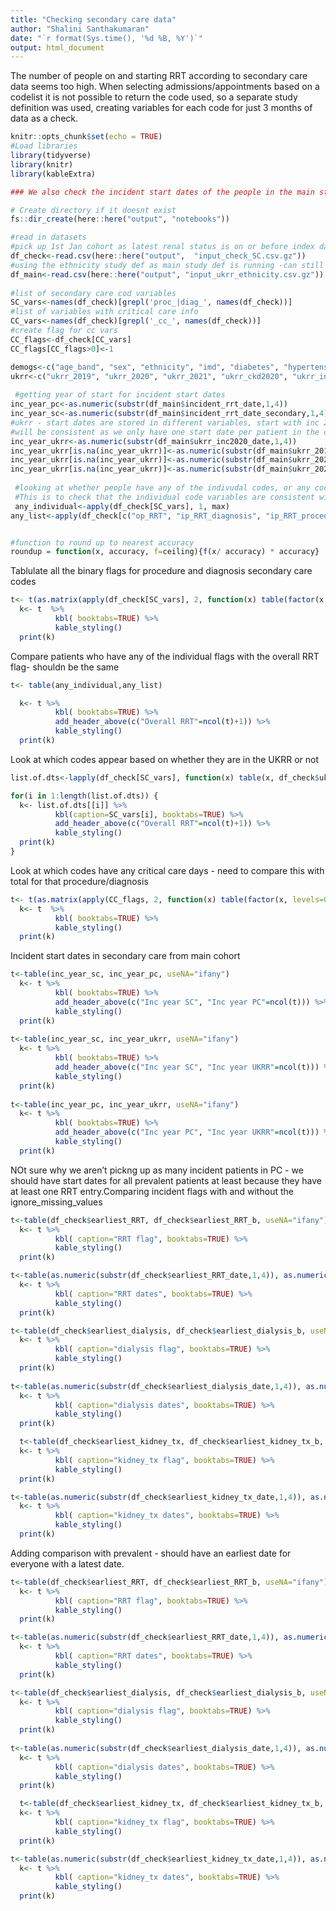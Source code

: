 ```yaml
---
title: "Checking secondary care data"
author: "Shalini Santhakumaran"
date: "`r format(Sys.time(), '%d %B, %Y')`"
output: html_document
---
```


The number of people on and starting RRT according to secondary care data seems too high. When selecting admissions/appointments based on a codelist it is not possible to return the code used, so a separate study definition was used, creating variables for each code for just 3 months of data as a check.


```r
knitr::opts_chunk$set(echo = TRUE)
#Load libraries
library(tidyverse)
library(knitr)
library(kableExtra)

### We also check the incident start dates of the people in the main study definition but not doing this for now to get some numbers before study def finishes.

# Create directory if it doesnt exist
fs::dir_create(here::here("output", "notebooks"))

#read in datasets
#pick up 1st Jan cohort as latest renal status is on or before index date
df_check<-read.csv(here::here("output",  "input_check_SC.csv.gz"))
#using the ethnicity study def as main study def is running -can still get incidence variables so doesn't matter
df_main<-read.csv(here::here("output", "input_ukrr_ethnicity.csv.gz"))
 
#list of secondary care cod variables 
SC_vars<-names(df_check)[grepl('proc_|diag_', names(df_check))]
#list of variables with critical care info
CC_vars<-names(df_check)[grepl('_cc_', names(df_check))]
#create flag for cc vars
CC_flags<-df_check[CC_vars]
CC_flags[CC_flags>0]<-1

demogs<-c("age_band", "sex", "ethnicity", "imd", "diabetes", "hypertension",  "at_risk", "region")
ukrr<-c("ukrr_2019", "ukrr_2020", "ukrr_2021", "ukrr_ckd2020", "ukrr_inc2020")
 
 #getting year of start for incident start dates
inc_year_pc<-as.numeric(substr(df_main$incident_rrt_date,1,4))
inc_year_sc<-as.numeric(substr(df_main$incident_rrt_date_secondary,1,4))
#ukrr - start dates are stored in different variables, start with inc 2020 then look at prevalent cohorts, replacing missing values only
#will be consistent as we only have one start date per patient in the data that was sent
inc_year_ukrr<-as.numeric(substr(df_main$ukrr_inc2020_date,1,4))
inc_year_ukrr[is.na(inc_year_ukrr)]<-as.numeric(substr(df_main$ukrr_2019_startdate,1,4))
inc_year_ukrr[is.na(inc_year_ukrr)]<-as.numeric(substr(df_main$ukrr_2020_startdate,1,4))
inc_year_ukrr[is.na(inc_year_ukrr)]<-as.numeric(substr(df_main$ukrr_2021_startdate,1,4))
 
 #looking at whether people have any of the indivudal codes, or any codes on the codelists. 
 #This is to check that the individual code variables are consistent with the study def variables that look at the whole codelist together.
 any_individual<-apply(df_check[SC_vars], 1, max)
any_list<-apply(df_check[c("op_RRT", "ip_RRT_diagnosis", "ip_RRT_procedure")], 1, max)


#function to round up to nearest accuracy
roundup = function(x, accuracy, f=ceiling){f(x/ accuracy) * accuracy}
```

Tablulate all the binary flags for procedure and diagnosis secondary care codes

```r

t<- t(as.matrix(apply(df_check[SC_vars], 2, function(x) table(factor(x, levels=0:1)))))
  k<- t  %>%
          kbl( booktabs=TRUE) %>%
          kable_styling()
  print(k)
```


Compare patients who have any of the individual flags with the overall RRT flag- shouldn be the same

```r

t<- table(any_individual,any_list)

  k<- t %>%
          kbl( booktabs=TRUE) %>%
          add_header_above(c("Overall RRT"=ncol(t)+1)) %>%
          kable_styling()
  print(k)
```

Look at which codes appear based on whether they are in the UKRR or not
```r

list.of.dts<-lapply(df_check[SC_vars], function(x) table(x, df_check$ukrr_2019, useNA="ifany"))

for(i in 1:length(list.of.dts)) {
  k<- list.of.dts[[i]] %>%
          kbl(caption=SC_vars[i], booktabs=TRUE) %>%
          add_header_above(c("Overall RRT"=ncol(t)+1)) %>%
          kable_styling()
  print(k)
}
```

Look at which codes have any critical care days - need to compare this with total for that procedure/diagnosis
```r

t<- t(as.matrix(apply(CC_flags, 2, function(x) table(factor(x, levels=0:1)))))
  k<- t  %>%
          kbl( booktabs=TRUE) %>%
          kable_styling()
  print(k)
```

Incident start dates in secondary care from main cohort

```r
t<-table(inc_year_sc, inc_year_pc, useNA="ifany")
  k<- t %>%
          kbl( booktabs=TRUE) %>%
          add_header_above(c("Inc year SC", "Inc year PC"=ncol(t))) %>%
          kable_styling()
  print(k)
  
t<-table(inc_year_sc, inc_year_ukrr, useNA="ifany")
  k<- t %>%
          kbl( booktabs=TRUE) %>%
          add_header_above(c("Inc year SC", "Inc year UKRR"=ncol(t))) %>%
          kable_styling()
  print(k)
  
t<-table(inc_year_pc, inc_year_ukrr, useNA="ifany")
  k<- t %>%
          kbl( booktabs=TRUE) %>%
          add_header_above(c("Inc year PC", "Inc year UKRR"=ncol(t))) %>%
          kable_styling()
  print(k)

```
NOt sure why we aren't pickng up as many incident patients in PC - we should have start dates for all prevalent patients
at least because they have at least one RRT entry.Comparing incident flags with and without the ignore_missing_values

```r

t<-table(df_check$earliest_RRT, df_check$earliest_RRT_b, useNA="ifany")
  k<- t %>%
          kbl( caption="RRT flag", booktabs=TRUE) %>%
          kable_styling()
  print(k)

t<-table(as.numeric(substr(df_check$earliest_RRT_date,1,4)), as.numeric(substr(df_check$earliest_RRT_b_date,1,4)), useNA="ifany")
  k<- t %>%
          kbl( caption="RRT dates", booktabs=TRUE) %>%
          kable_styling()
  print(k)

t<-table(df_check$earliest_dialysis, df_check$earliest_dialysis_b, useNA="ifany")
  k<- t %>%
          kbl( caption="dialysis flag", booktabs=TRUE) %>%
          kable_styling()
  print(k)
  
t<-table(as.numeric(substr(df_check$earliest_dialysis_date,1,4)), as.numeric(substr(df_check$earliest_dialysis_b_date,1,4)), useNA="ifany")
  k<- t %>%
          kbl( caption="dialysis dates", booktabs=TRUE) %>%
          kable_styling()
  print(k)

  t<-table(df_check$earliest_kidney_tx, df_check$earliest_kidney_tx_b, useNA="ifany")
  k<- t %>%
          kbl( caption="kidney_tx flag", booktabs=TRUE) %>%
          kable_styling()
  print(k)

t<-table(as.numeric(substr(df_check$earliest_kidney_tx_date,1,4)), as.numeric(substr(df_check$earliest_kidney_tx_b_date,1,4)), useNA="ifany")
  k<- t %>%
          kbl( caption="kidney_tx dates", booktabs=TRUE) %>%
          kable_styling()
  print(k)

```

Adding comparison with prevalent - should have an earliest date for everyone with a latest date.

```r

t<-table(df_check$earliest_RRT, df_check$earliest_RRT_b, useNA="ifany")
  k<- t %>%
          kbl( caption="RRT flag", booktabs=TRUE) %>%
          kable_styling()
  print(k)

t<-table(as.numeric(substr(df_check$earliest_RRT_date,1,4)), as.numeric(substr(df_check$earliest_RRT_b_date,1,4)), useNA="ifany")
  k<- t %>%
          kbl( caption="RRT dates", booktabs=TRUE) %>%
          kable_styling()
  print(k)

t<-table(df_check$earliest_dialysis, df_check$earliest_dialysis_b, useNA="ifany")
  k<- t %>%
          kbl( caption="dialysis flag", booktabs=TRUE) %>%
          kable_styling()
  print(k)
  
t<-table(as.numeric(substr(df_check$earliest_dialysis_date,1,4)), as.numeric(substr(df_check$earliest_dialysis_b_date,1,4)), useNA="ifany")
  k<- t %>%
          kbl( caption="dialysis dates", booktabs=TRUE) %>%
          kable_styling()
  print(k)

  t<-table(df_check$earliest_kidney_tx, df_check$earliest_kidney_tx_b, useNA="ifany")
  k<- t %>%
          kbl( caption="kidney_tx flag", booktabs=TRUE) %>%
          kable_styling()
  print(k)

t<-table(as.numeric(substr(df_check$earliest_kidney_tx_date,1,4)), as.numeric(substr(df_check$earliest_kidney_tx_b_date,1,4)), useNA="ifany")
  k<- t %>%
          kbl( caption="kidney_tx dates", booktabs=TRUE) %>%
          kable_styling()
  print(k)

```
